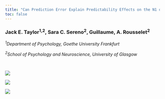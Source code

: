 ```yaml
---
title: "Can Prediction Error Explain Predictability Effects on the N1 during Picture-Word Verification?"
toc: false
---
```


<h3>Jack E. Taylor<sup>1,2</sup>, Sara C. Sereno<sup>2</sup>, Guillaume, A. Rousselet<sup>2</sup>
<br></h3>

*<sup>1</sup>Department of Psychology, Goethe University Frankfurt*

*<sup>2</sup>School of Psychology and Neuroscience, University of Glasgow*

<br>

::: {layout-ncol=3}

![](img/logo_goethe.png){vertical-align=center, fig-align=center}

![](img/logo_gla.png){vertical-align=center, fig-align=center}

![](img/logo_esrc.png){vertical-align=center, fig-align=center}
:::
